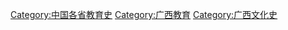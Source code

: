 [[Category:中国各省教育史|Category:中国各省教育史]]
[[Category:广西教育|Category:广西教育]]
[[Category:广西文化史‎|Category:广西文化史‎]]